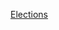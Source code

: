 {{portal|北美洲}}
{{Year by category
| m = 2
| c = 0
| d = 2
| y = 1
| cat = 北美洲選舉
| in = 
| parent = 各年北美洲選舉
| subcat = 2021年選舉
| sortkey = 北美洲
}}

[[Category:2021年北美洲|Elections]]